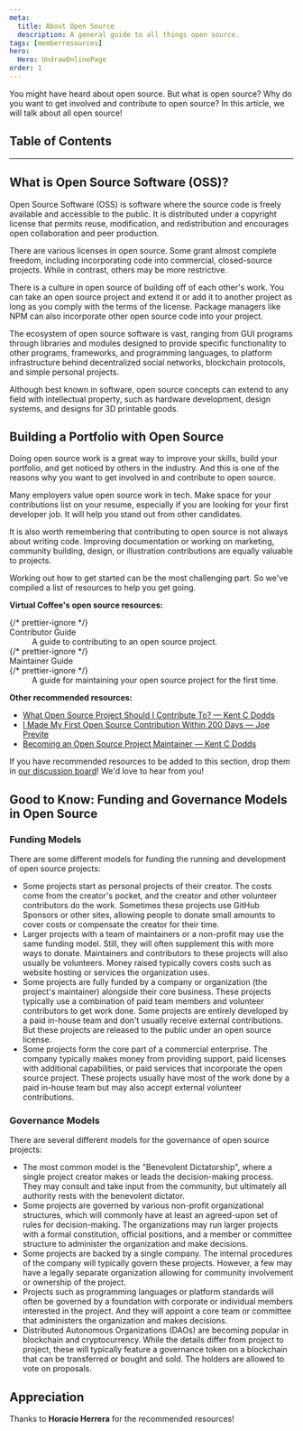 ```yaml
---
meta:
  title: About Open Source
  description: A general guide to all things open source.
tags: [memberresources]
hero:
  Hero: UndrawOnlinePage
order: 1
---
```



<TextContainer background="light" showBackToTopLink={false}>

<LeadText>

You might have heard about open source. But what is open source? Why do you want to get involved and contribute to open source?
In this article, we will talk about all open source!

</LeadText>

</TextContainer>

## Table of Contents

<TextContainer>

---

## What is Open Source Software (OSS)?

Open Source Software (OSS) is software where the source code is freely available and accessible to the public. It is distributed under a copyright license that permits reuse, modification, and redistribution and encourages open collaboration and peer production.

There are various licenses in open source. Some grant almost complete freedom, including incorporating code into commercial, closed-source projects. While in contrast, others may be more restrictive.

There is a culture in open source of building off of each other's work. You can take an open source project and extend it or add it to another project as long as you comply with the terms of the license. Package managers like NPM can also incorporate other open source code into your project.

The ecosystem of open source software is vast, ranging from GUI programs through libraries and modules designed to provide specific functionality to other programs, frameworks, and programming languages, to platform infrastructure behind decentralized social networks, blockchain protocols, and simple personal projects.

Although best known in software, open source concepts can extend to any field with intellectual property, such as hardware development, design systems, and designs for 3D printable goods.

</TextContainer>

<TextContainer>

## Building a Portfolio with Open Source

Doing open source work is a great way to improve your skills, build your portfolio, and get noticed by others in the industry. And this is one of the reasons why you want to get involved in and contribute to open source.

Many employers value open source work in tech. Make space for your contributions list on your resume, especially if you are looking for your first developer job. It will help you stand out from other candidates.

It is also worth remembering that contributing to open source is not always about writing code. Improving documentation or working on marketing, community building, design, or illustration contributions are equally valuable to projects.

Working out how to get started can be the most challenging part. So we've compiled a list of resources to help you get going.

**Virtual Coffee's open source resources:**

<dl>
	{/* prettier-ignore */}
	<dt><Link to="/resources/developer-resources/open-source/contributor-guide">Contributor Guide</Link></dt>
	<dd>A guide to contributing to an open source project.</dd>
	{/* prettier-ignore */}
	<dt><Link to="/resources/developer-resources/open-source/maintainer-guide">Maintainer Guide</Link></dt>
	{/* prettier-ignore */}
	<dd>A guide for maintaining your open source project for the first time.</dd>
</dl>

**Other recommended resources:**

- [What Open Source Project Should I Contribute To? — Kent C Dodds](https://kentcdodds.com/blog/what-open-source-project-should-i-contribute-to)
- [I Made My First Open Source Contribution Within 200 Days — Joe Previte](https://www.freecodecamp.org/news/i-made-my-first-open-source-contribution-within-200-days-and-how-you-can-too-4d5bdbd63fad)
- [Becoming an Open Source Project Maintainer — Kent C Dodds](https://kentcdodds.com/blog/becoming-an-open-source-project-maintainer)

If you have recommended resources to be added to this section, drop them in [our discussion board](https://github.com/Virtual-Coffee/virtualcoffee.io/discussions/529)! We'd love to hear from you!

</TextContainer>

<TextContainer>

## Good to Know: Funding and Governance Models in Open Source

### Funding Models

There are some different models for funding the running and development of open source projects:

- Some projects start as personal projects of their creator. The costs come from the creator's pocket, and the creator and other volunteer contributors do the work. Sometimes these projects use GitHub Sponsors or other sites, allowing people to donate small amounts to cover costs or compensate the creator for their time.
- Larger projects with a team of maintainers or a non-profit may use the same funding model. Still, they will often supplement this with more ways to donate. Maintainers and contributors to these projects will also usually be volunteers. Money raised typically covers costs such as website hosting or services the organization uses.
- Some projects are fully funded by a company or organization (the project's maintainer) alongside their core business. These projects typically use a combination of paid team members and volunteer contributors to get work done. Some projects are entirely developed by a paid in-house team and don't usually receive external contributions. But these projects are released to the public under an open source license.
- Some projects form the core part of a commercial enterprise. The company typically makes money from providing support, paid licenses with additional capabilities, or paid services that incorporate the open source project. These projects usually have most of the work done by a paid in-house team but may also accept external volunteer contributions.

### Governance Models

There are several different models for the governance of open source projects:

- The most common model is the "Benevolent Dictatorship", where a single project creator makes or leads the decision-making process. They may consult and take input from the community, but ultimately all authority rests with the benevolent dictator.
- Some projects are governed by various non-profit organizational structures, which will commonly have at least an agreed-upon set of rules for decision-making. The organizations may run larger projects with a formal constitution, official positions, and a member or committee structure to administer the organization and make decisions.
- Some projects are backed by a single company. The internal procedures of the company will typically govern these projects. However, a few may have a legally separate organization allowing for community involvement or ownership of the project.
- Projects such as programming languages or platform standards will often be governed by a foundation with corporate or individual members interested in the project. And they will appoint a core team or committee that administers the organization and makes decisions.
- Distributed Autonomous Organizations (DAOs) are becoming popular in blockchain and cryptocurrency. While the details differ from project to project, these will typically feature a governance token on a blockchain that can be transferred or bought and sold. The holders are allowed to vote on proposals.

</TextContainer>

<TextContainer background="light">

## Appreciation

<LeadText>

Thanks to **Horacio Herrera** for the recommended resources!

</LeadText>

</TextContainer>
